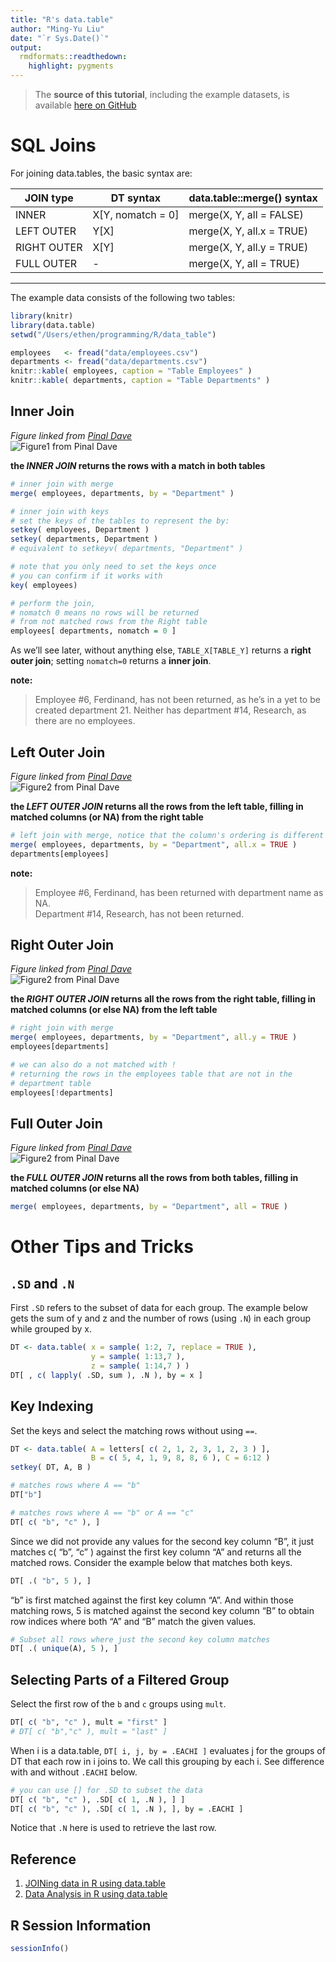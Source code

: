 ```yaml
---
title: "R's data.table"
author: "Ming-Yu Liu"
date: "`r Sys.Date()`"
output: 
  rmdformats::readthedown:
    highlight: pygments
---
```


> The **source of this tutorial**, including the example datasets, is available [here on GitHub](https://github.com/ethen8181/programming/blob/master/R/data_table) 

# SQL Joins

For joining data.tables, the basic syntax are:
  
JOIN type   | DT syntax         | data.table::merge() syntax
----------- | ----------------- | --------------------------
INNER       | X[Y, nomatch = 0] | merge(X, Y, all = FALSE)
LEFT OUTER  | Y[X]              | merge(X, Y, all.x = TRUE)
RIGHT OUTER | X[Y]              | merge(X, Y, all.y = TRUE)
FULL OUTER  | -                 | merge(X, Y, all = TRUE)

---

The example data consists of the following two tables:  

```r

library(knitr)
library(data.table)
setwd("/Users/ethen/programming/R/data_table")

employees   <- fread("data/employees.csv")
departments <- fread("data/departments.csv")
knitr::kable( employees, caption = "Table Employees" )
knitr::kable( departments, caption = "Table Departments" )

```

## Inner Join

*Figure linked from [Pinal Dave][Pinal]*  
![Figure1 from Pinal Dave](http://www.pinaldave.com/bimg/March09UG/inner%20join.jpg)  

**the *INNER JOIN* returns the rows with a match in both tables**

```r

# inner join with merge
merge( employees, departments, by = "Department" )

# inner join with keys
# set the keys of the tables to represent the by:
setkey( employees, Department )
setkey( departments, Department )
# equivalent to setkeyv( departments, "Department" )

# note that you only need to set the keys once
# you can confirm if it works with
key( employees)

# perform the join,
# nomatch 0 means no rows will be returned 
# from not matched rows from the Right table
employees[ departments, nomatch = 0 ]

```

As we'll see later, without anything else, `TABLE_X[TABLE_Y]` returns a **right outer join**; setting `nomatch=0` returns a **inner join**.

**note:**  

> Employee #6, Ferdinand, has not been returned, as he's in a yet to be created department 21.
> Neither has department #14, Research, as there are no employees.  

## Left Outer Join

*Figure linked from [Pinal Dave][Pinal]*  
![Figure2 from Pinal Dave](http://www.pinaldave.com/bimg/March09UG/left%20join.jpg)  

**the *LEFT OUTER JOIN* returns all the rows from the left table, filling in matched columns (or NA) from the right table**

```r

# left join with merge, notice that the column's ordering is different
merge( employees, departments, by = "Department", all.x = TRUE )
departments[employees]

```

**note:**  

> Employee #6, Ferdinand, has been returned with department name as NA.  
> Department #14, Research, has not been returned.


## Right Outer Join

*Figure linked from [Pinal Dave][Pinal]*  
![Figure2 from Pinal Dave](http://www.pinaldave.com/bimg/March09UG/right%20join.jpg)  

**the *RIGHT OUTER JOIN* returns all the rows from the right table, filling in matched columns (or else NA) from the left table**

```r

# right join with merge
merge( employees, departments, by = "Department", all.y = TRUE )
employees[departments]

# we can also do a not matched with !
# returning the rows in the employees table that are not in the
# department table
employees[!departments]

```

## Full Outer Join

*Figure linked from [Pinal Dave][Pinal]*  
![Figure2 from Pinal Dave](http://www.pinaldave.com/bimg/March09UG/outer%20join.jpg)  

**the *FULL OUTER JOIN* returns all the rows from both tables, filling in matched columns (or else NA)**

```r

merge( employees, departments, by = "Department", all = TRUE )

```

# Other Tips and Tricks

## `.SD` and `.N`

First `.SD` refers to the subset of data for each group. The example below gets the sum of y and z and the number of rows (using `.N`) in each group while grouped by x.

```r

DT <- data.table( x = sample( 1:2, 7, replace = TRUE ), 
				  y = sample( 1:13,7 ), 
				  z = sample( 1:14,7 ) ) 
DT[ , c( lapply( .SD, sum ), .N ), by = x ]

```

## Key Indexing

Set the keys and select the matching rows without using `==`.

```r

DT <- data.table( A = letters[ c( 2, 1, 2, 3, 1, 2, 3 ) ],
				  B = c( 5, 4, 1, 9, 8, 8, 6 ), C = 6:12 )
setkey( DT, A, B )

# matches rows where A == "b"
DT["b"]

# matches rows where A == "b" or A == "c"
DT[ c( "b", "c" ), ]

```

Since we did not provide any values for the second key column "B", it just matches c( "b", "c" ) against the first key column "A" and returns all the matched rows. Consider the example below that matches both keys.

```r

DT[ .( "b", 5 ), ]

```

"b" is first matched against the first key column "A". And within those matching rows, 5 is matched against the second key column "B" to obtain row indices where both "A" and "B" match the given values.

```r

# Subset all rows where just the second key column matches
DT[ .( unique(A), 5 ), ]

```

## Selecting Parts of a Filtered Group

Select the first row of the `b` and `c` groups using `mult`.

```r


DT[ c( "b", "c" ), mult = "first" ]
# DT[ c( "b","c" ), mult = "last" ]

```

When i is a data.table, `DT[ i, j, by = .EACHI ]` evaluates j for the groups of DT that each row in i joins to. We call this grouping by each i. See difference with and without `.EACHI` below.

```r

# you can use [] for .SD to subset the data
DT[ c( "b", "c" ), .SD[ c( 1, .N ), ] ]
DT[ c( "b", "c" ), .SD[ c( 1, .N ), ], by = .EACHI ]

```

Notice that `.N` here is used to retrieve the last row.

## Reference

1. [JOINing data in R using data.table](https://rstudio-pubs-static.s3.amazonaws.com/52230_5ae0d25125b544caab32f75f0360e775.html)
2. [Data Analysis in R using data.table](https://rpubs.com/davoodastaraky/dataTable)


## R Session Information

```r

sessionInfo()

```

[Pinal]:http://blog.sqlauthority.com/2009/04/13/sql-server-introduction-to-joins-basic-of-joins/

